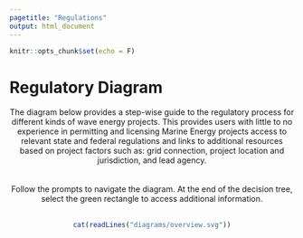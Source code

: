 ```yaml
---
pagetitle: "Regulations"
output: html_document
---
```


```r
knitr::opts_chunk$set(echo = F)
```

# Regulatory Diagram
<center>The diagram below provides a step-wise guide to the regulatory process for different kinds of wave energy projects. This provides users with little to no experience in permitting and licensing Marine Energy projects access to relevant state and federal regulations and links to additional resources based on project factors such as: grid connection, project location and jurisdiction, and lead agency.</center>
<br>
<br>
<center>Follow the prompts to navigate the diagram. At the end of the decision tree, select the green rectangle to access additional information. </center>
<br>
<center>
```r
cat(readLines("diagrams/overview.svg"))
```
</center>

<br/>
<br/>


